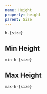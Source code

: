 ```yaml
---
name: Height
property: height
parent: Size
---
```



`h-{size}`

<ConfigPropertyList property="height" />

<Grid minWidth="72px">
  <InfoBox pattern="h-2" className="justify-between flex flex-col">
    <Box
      className={`bg-blue-200 rounded border-blue-400 text-blue-600 w-full font-mono border-4 h-2`}
    />
  </InfoBox>
  <InfoBox pattern="h-4" className="justify-between flex flex-col">
    <Box
      className={`bg-blue-200 rounded border-blue-400 text-blue-600 w-full font-mono border-4 h-4`}
    />
  </InfoBox>
  <InfoBox pattern="h-6" className="justify-between flex flex-col">
    <Box
      className={`bg-blue-200 rounded border-blue-400 text-blue-600 w-full font-mono border-4 h-6`}
    />
  </InfoBox>
  <InfoBox pattern="h-8" className="justify-between flex flex-col">
    <Box
      className={`bg-blue-200 rounded border-blue-400 text-blue-600 w-full font-mono border-4 h-8`}
    />
  </InfoBox>
  <InfoBox pattern="h-10" className="justify-between flex flex-col">
    <Box
      className={`bg-blue-200 rounded border-blue-400 text-blue-600 w-full font-mono border-4 h-10`}
    />
  </InfoBox>
  <InfoBox pattern="h-12" className="justify-between flex flex-col">
    <Box
      className={`bg-blue-200 rounded border-blue-400 text-blue-600 w-full font-mono border-4 h-12`}
    />
  </InfoBox>
  <InfoBox pattern="h-16" className="justify-between flex flex-col">
    <Box
      className={`bg-blue-200 rounded border-blue-400 text-blue-600 w-full font-mono border-4 h-16`}
    />
  </InfoBox>
</Grid>

## Min Height

`min-h-{size}`

<ConfigPropertyList property="minHeight" />

## Max Height

`max-h-{size}`

<ConfigPropertyList property="maxHeight" />
